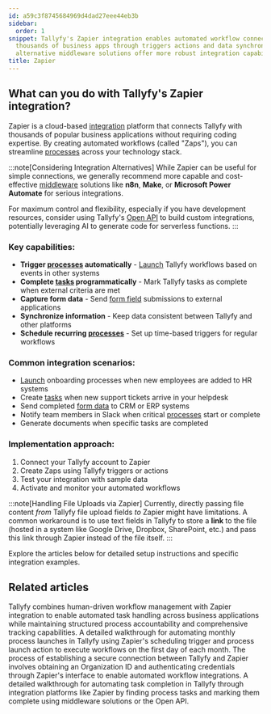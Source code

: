 ```yaml
---
id: a59c3f8745684969d4dad27eee44eb3b
sidebar:
  order: 1
snippet: Tallyfy's Zapier integration enables automated workflow connections with
  thousands of business apps through triggers actions and data synchronization while
  alternative middleware solutions offer more robust integration capabilities.
title: Zapier
---
```


## What can you do with Tallyfy's Zapier integration?

Zapier is a cloud-based [integration](/products/pro/integrations/) platform that connects Tallyfy with thousands of popular business applications without requiring coding expertise. By creating automated workflows (called "Zaps"), you can streamline [processes](/products/pro/tracking-and-tasks/processes/) across your technology stack.

:::note[Considering Integration Alternatives]
While Zapier can be useful for simple connections, we generally recommend more capable and cost-effective [middleware](/products/pro/integrations/middleware/) solutions like **n8n**, **Make**, or **Microsoft Power Automate** for serious integrations.

For maximum control and flexibility, especially if you have development resources, consider using Tallyfy's [Open API](/products/pro/integrations/open-api/) to build custom integrations, potentially leveraging AI to generate code for serverless functions.
:::

### Key capabilities:

- **Trigger [processes](/products/pro/tracking-and-tasks/processes/) automatically** - [Launch](/products/pro/launching/) Tallyfy workflows based on events in other systems
- **Complete [tasks](/products/pro/tracking-and-tasks/tasks/) programmatically** - Mark Tallyfy tasks as complete when external criteria are met
- **Capture form data** - Send [form field](/products/pro/tracking-and-tasks/tasks/what-are-form-fields-in-tallyfy/) submissions to external applications
- **Synchronize information** - Keep data consistent between Tallyfy and other platforms
- **Schedule recurring [processes](/products/pro/tracking-and-tasks/processes/)** - Set up time-based triggers for regular workflows

### Common integration scenarios:

- [Launch](/products/pro/launching/) onboarding processes when new employees are added to HR systems
- Create [tasks](/products/pro/tracking-and-tasks/tasks/) when new support tickets arrive in your helpdesk
- Send completed [form data](/products/pro/tracking-and-tasks/tasks/what-are-form-fields-in-tallyfy/) to CRM or ERP systems
- Notify team members in Slack when critical [processes](/products/pro/tracking-and-tasks/processes/) start or complete
- Generate documents when specific tasks are completed

### Implementation approach:

1. Connect your Tallyfy account to Zapier
2. Create Zaps using Tallyfy triggers or actions
3. Test your integration with sample data
4. Activate and monitor your automated workflows

:::note[Handling File Uploads via Zapier]
Currently, directly passing file content *from* Tallyfy file upload fields *to* Zapier might have limitations. A common workaround is to use text fields in Tallyfy to store a **link** to the file (hosted in a system like Google Drive, Dropbox, SharePoint, etc.) and pass this link through Zapier instead of the file itself.
:::

Explore the articles below for detailed setup instructions and specific integration examples.


<PageTree />


## Related articles
<CardGrid>
<LinkTitleCard header="<b>Zapier > Tallyfy & Zapier</b>" href="/products/pro/integrations/middleware/zapier/how-can-i-improve-task-management-with-tallyfy/" > Tallyfy combines human-driven workflow management with Zapier integration to enable automated task handling across business applications while maintaining structured process accountability and comprehensive tracking capabilities. </LinkTitleCard>
<LinkTitleCard header="<b>Zapier > Automate monthly process launch with Zapier</b>" href="/products/pro/integrations/middleware/zapier/how-to-automate-monthly-process-launch-with-zapier/" > A detailed walkthrough for automating monthly process launches in Tallyfy using Zapier's scheduling trigger and process launch action to execute workflows on the first day of each month. </LinkTitleCard>
<LinkTitleCard header="<b>Zapier > Connect Tallyfy to Zapier</b>" href="/products/pro/integrations/middleware/zapier/how-to-connect-your-tallyfy-account-to-zapier/" > The process of establishing a secure connection between Tallyfy and Zapier involves obtaining an Organization ID and authenticating credentials through Zapier's interface to enable automated workflow integrations. </LinkTitleCard>
<LinkTitleCard header="<b>Zapier > Automate tasks in Tallyfy using zaps</b>" href="/products/pro/integrations/middleware/zapier/how-to-automate-tasks-in-tallyfy-using-zaps/" > A detailed walkthrough for automating task completion in Tallyfy through integration platforms like Zapier by finding process tasks and marking them complete using middleware solutions or the Open API. </LinkTitleCard>
</CardGrid>
